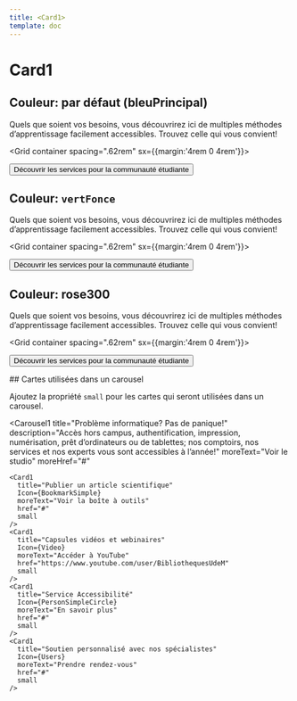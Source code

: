 ```yaml
---
title: <Card1>
template: doc
---
```



# Card1

<Section>

  ## Couleur: par défaut (bleuPrincipal)

  Quels que soient vos besoins, vous découvrirez ici de multiples méthodes d’apprentissage facilement accessibles. Trouvez celle qui vous convient!

  <Grid container spacing=".62rem" sx={{margin:'4rem 0 4rem'}}>
    <Grid>
      <Card1
        title="Ressources et conseils préparés par nos spécialistes"
        Icon={BookmarkSimple}
        moreText="Voir la boîte à outils"
        href="#"
      />
    </Grid>
    <Grid>
      <Card1
        title="Capsules vidéos et webinaires"
        Icon={Video}
        moreText="Accéder à YouTube"
        href="https://www.youtube.com/user/BibliothequesUdeM"
      />
    </Grid>
    <Grid>
      <Card1
        title="Service Accessibilité"
        Icon={PersonSimpleCircle}
        moreText="En savoir plus avec beaucoup de texte..."
        href="#"
      />
    </Grid>
    <Grid>
      <Card1
        title="Une ligne"
        Icon={PersonSimpleCircle}
        moreText="En savoir plus"
        href="#"
      />
    </Grid>
  </Grid>

  <Button primary href="#">Découvrir les services pour la communauté étudiante</Button>

</Section>
<Section>

  ## Couleur: `vertFonce`

  Quels que soient vos besoins, vous découvrirez ici de multiples méthodes d’apprentissage facilement accessibles. Trouvez celle qui vous convient!

  <Grid container spacing=".62rem" sx={{margin:'4rem 0 4rem'}}>
    <Grid>
      <Card1
        color="vertFonce"
        title="Ressources et conseils préparés par nos spécialistes"
        Icon={BookmarkSimple}
        moreText="Voir la boîte à outils"
        href="#"
      />
    </Grid>
    <Grid>
      <Card1
        color="vertFonce"
        title="Capsules vidéos et webinaires"
        Icon={Video}
        moreText="Accéder à YouTube"
        href="https://www.youtube.com/user/BibliothequesUdeM"
      />
    </Grid>
    <Grid>
      <Card1
        color="vertFonce"
        title="Service Accessibilité"
        Icon={PersonSimpleCircle}
        moreText="En savoir plus avec beaucoup de texte..."
        href="#"
      />
    </Grid>
  </Grid>

  <Button primary href="#">Découvrir les services pour la communauté étudiante</Button>

</Section>
<Section>

  ## Couleur:  rose300

  Quels que soient vos besoins, vous découvrirez ici de multiples méthodes d’apprentissage facilement accessibles. Trouvez celle qui vous convient!

  <Grid container spacing=".62rem" sx={{margin:'4rem 0 4rem'}}>
    <Grid>
      <Card1
        color="rose300"
        title="Ressources et conseils préparés par nos spécialistes"
        Icon={BookmarkSimple}
        moreText="Voir la boîte à outils"
        href="#"
      />
    </Grid>
    <Grid>
      <Card1
        color="rose300"
        title="Capsules vidéos et webinaires"
        Icon={Video}
        moreText="Accéder à YouTube"
        href="https://www.youtube.com/user/BibliothequesUdeM"
      />
    </Grid>
    <Grid>
      <Card1
        color="rose300"
        title="Service Accessibilité"
        Icon={PersonSimpleCircle}
        moreText="En savoir plus avec beaucoup de texte..."
        href="#"
      />
    </Grid>
  </Grid>

  <Button primary href="#">Découvrir les services pour la communauté étudiante</Button>

</Section>

<Section>
  ## Cartes utilisées dans un carousel

  Ajoutez la propriété `small` pour les cartes qui seront utilisées dans un carousel.

<Carousel1
    title="Problème informatique? Pas de panique!"
    description="Accès hors campus, authentification, impression, numérisation, prêt d’ordinateurs ou de tablettes; nos comptoirs, nos services et nos experts vous sont accessibles à l’année!"
    moreText="Voir le studio"
    moreHref="#"
  >
    <Card1
      title="Publier un article scientifique"
      Icon={BookmarkSimple}
      moreText="Voir la boîte à outils"
      href="#"
      small
    />
    <Card1
      title="Capsules vidéos et webinaires"
      Icon={Video}
      moreText="Accéder à YouTube"
      href="https://www.youtube.com/user/BibliothequesUdeM"
      small
    />
    <Card1
      title="Service Accessibilité"
      Icon={PersonSimpleCircle}
      moreText="En savoir plus"
      href="#"
      small
    />
    <Card1
      title="Soutien personnalisé avec nos spécialistes"
      Icon={Users}
      moreText="Prendre rendez-vous"
      href="#"
      small
    />
  </Carousel1>
</Section>